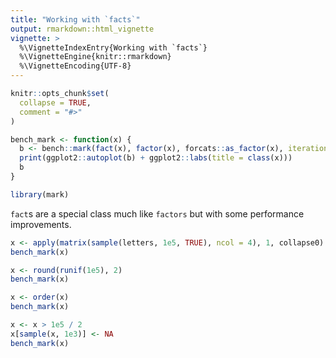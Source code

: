 ```yaml
---
title: "Working with `facts`"
output: rmarkdown::html_vignette
vignette: >
  %\VignetteIndexEntry{Working with `facts`}
  %\VignetteEngine{knitr::rmarkdown}
  %\VignetteEncoding{UTF-8}
---
```


```r
knitr::opts_chunk$set(
  collapse = TRUE,
  comment = "#>"
)

bench_mark <- function(x) {
  b <- bench::mark(fact(x), factor(x), forcats::as_factor(x), iterations = 50, check = FALSE)
  print(ggplot2::autoplot(b) + ggplot2::labs(title = class(x)))
  b
}
```

```r
library(mark)
```

`fact`s are a special class much like `factors` but with some performance improvements.

```r
x <- apply(matrix(sample(letters, 1e5, TRUE), ncol = 4), 1, collapse0)
bench_mark(x)

x <- round(runif(1e5), 2)
bench_mark(x)

x <- order(x)
bench_mark(x)

x <- x > 1e5 / 2
x[sample(x, 1e3)] <- NA
bench_mark(x)
```

